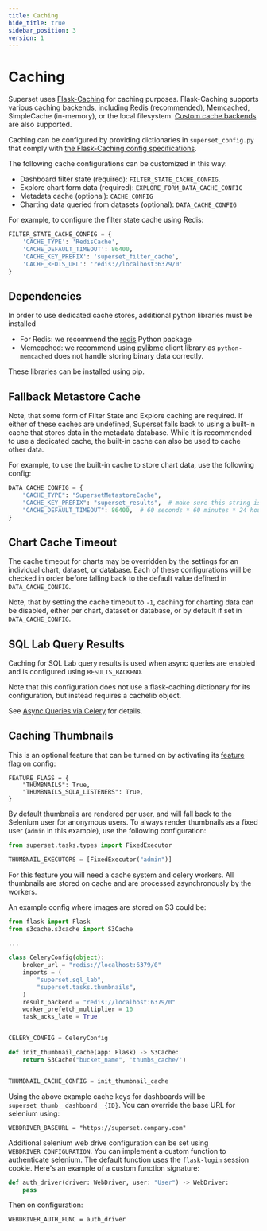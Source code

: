 ```yaml
---
title: Caching
hide_title: true
sidebar_position: 3
version: 1
---
```


# Caching

Superset uses [Flask-Caching](https://flask-caching.readthedocs.io/) for caching purposes.
Flask-Caching supports various caching backends, including Redis (recommended), Memcached,
SimpleCache (in-memory), or the local filesystem.
[Custom cache backends](https://flask-caching.readthedocs.io/en/latest/#custom-cache-backends)
are also supported.

Caching can be configured by providing dictionaries in
`superset_config.py` that comply with [the Flask-Caching config specifications](https://flask-caching.readthedocs.io/en/latest/#configuring-flask-caching).

The following cache configurations can be customized in this way:
- Dashboard filter state (required): `FILTER_STATE_CACHE_CONFIG`.
- Explore chart form data (required): `EXPLORE_FORM_DATA_CACHE_CONFIG`
- Metadata cache (optional): `CACHE_CONFIG`
- Charting data queried from datasets (optional): `DATA_CACHE_CONFIG`

For example, to configure the filter state cache using Redis:

```python
FILTER_STATE_CACHE_CONFIG = {
    'CACHE_TYPE': 'RedisCache',
    'CACHE_DEFAULT_TIMEOUT': 86400,
    'CACHE_KEY_PREFIX': 'superset_filter_cache',
    'CACHE_REDIS_URL': 'redis://localhost:6379/0'
}
```

## Dependencies

In order to use dedicated cache stores, additional python libraries must be installed

- For Redis: we recommend the [redis](https://pypi.python.org/pypi/redis) Python package
- Memcached: we recommend using [pylibmc](https://pypi.org/project/pylibmc/) client library as
  `python-memcached` does not handle storing binary data correctly.

These libraries can be installed using pip.

## Fallback Metastore Cache

Note, that some form of Filter State and Explore caching are required. If either of these caches
are undefined, Superset falls back to using a built-in cache that stores data in the metadata
database. While it is recommended to use a dedicated cache, the built-in cache can also be used
to cache other data.

For example, to use the built-in cache to store chart data, use the following config:

```python
DATA_CACHE_CONFIG = {
    "CACHE_TYPE": "SupersetMetastoreCache",
    "CACHE_KEY_PREFIX": "superset_results",  # make sure this string is unique to avoid collisions
    "CACHE_DEFAULT_TIMEOUT": 86400,  # 60 seconds * 60 minutes * 24 hours
}
```

## Chart Cache Timeout

The cache timeout for charts may be overridden by the settings for an individual chart, dataset, or
database. Each of these configurations will be checked in order before falling back to the default
value defined in `DATA_CACHE_CONFIG`.

Note, that by setting the cache timeout to `-1`, caching for charting data can be disabled, either
per chart, dataset or database, or by default if set in `DATA_CACHE_CONFIG`.

## SQL Lab Query Results

Caching for SQL Lab query results is used when async queries are enabled and is configured using
`RESULTS_BACKEND`.

Note that this configuration does not use a flask-caching dictionary for its configuration, but
instead requires a cachelib object.

See [Async Queries via Celery](/docs/configuration/async-queries-celery) for details.

## Caching Thumbnails

This is an optional feature that can be turned on by activating its [feature flag](/docs/configuration/configuring-superset#feature-flags) on config:

```
FEATURE_FLAGS = {
    "THUMBNAILS": True,
    "THUMBNAILS_SQLA_LISTENERS": True,
}
```

By default thumbnails are rendered per user, and will fall back to the Selenium user for anonymous users.
To always render thumbnails as a fixed user (`admin` in this example), use the following configuration:

```python
from superset.tasks.types import FixedExecutor

THUMBNAIL_EXECUTORS = [FixedExecutor("admin")]
```


For this feature you will need a cache system and celery workers. All thumbnails are stored on cache
and are processed asynchronously by the workers.

An example config where images are stored on S3 could be:

```python
from flask import Flask
from s3cache.s3cache import S3Cache

...

class CeleryConfig(object):
    broker_url = "redis://localhost:6379/0"
    imports = (
        "superset.sql_lab",
        "superset.tasks.thumbnails",
    )
    result_backend = "redis://localhost:6379/0"
    worker_prefetch_multiplier = 10
    task_acks_late = True


CELERY_CONFIG = CeleryConfig

def init_thumbnail_cache(app: Flask) -> S3Cache:
    return S3Cache("bucket_name", 'thumbs_cache/')


THUMBNAIL_CACHE_CONFIG = init_thumbnail_cache
```

Using the above example cache keys for dashboards will be `superset_thumb__dashboard__{ID}`. You can
override the base URL for selenium using:

```
WEBDRIVER_BASEURL = "https://superset.company.com"
```

Additional selenium web drive configuration can be set using `WEBDRIVER_CONFIGURATION`. You can
implement a custom function to authenticate selenium. The default function uses the `flask-login`
session cookie. Here's an example of a custom function signature:

```python
def auth_driver(driver: WebDriver, user: "User") -> WebDriver:
    pass
```

Then on configuration:

```
WEBDRIVER_AUTH_FUNC = auth_driver
```
